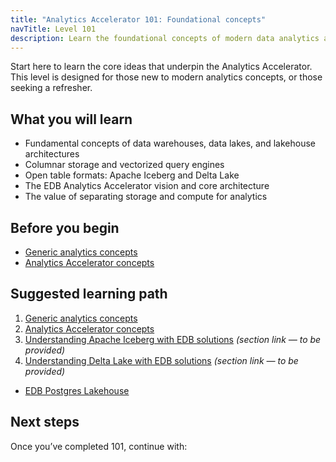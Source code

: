 ```yaml
---
title: "Analytics Accelerator 101: Foundational concepts"
navTitle: Level 101
description: Learn the foundational concepts of modern data analytics and the EDB Analytics Accelerator.
---
```



Start here to learn the core ideas that underpin the Analytics Accelerator. This level is designed for those new to modern analytics concepts, or those seeking a refresher.

## What you will learn

- Fundamental concepts of data warehouses, data lakes, and lakehouse architectures
- Columnar storage and vectorized query engines
- Open table formats: Apache Iceberg and Delta Lake
- The EDB Analytics Accelerator vision and core architecture
- The value of separating storage and compute for analytics

## Before you begin

- [Generic analytics concepts](../explained/generic-concepts)
- [Analytics Accelerator concepts](../explained/analytics-concepts)

## Suggested learning path

1. [Generic analytics concepts](../explained/generic-concepts)
2. [Analytics Accelerator concepts](../explained/analytics-concepts)
3. [Understanding Apache Iceberg with EDB solutions](../explained/) *(section link — to be provided)*
4. [Understanding Delta Lake with EDB solutions](../explained/) *(section link — to be provided)*
- [EDB Postgres Lakehouse](../../lakehouse)

## Next steps

Once you’ve completed 101, continue with:

